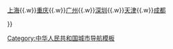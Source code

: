 {{Navbox
|name  = 中华人民共和国超大城市
|title = {{PRC}}[[中华人民共和国超大城市列表|超大城市]]
|below = 超大城市为城区常住人口超过1000万的[[城市]]
|group1 =
|list1 = [[北京市|北京]]{{.w}}[[上海市|上海]]{{.w}}[[重庆市|重庆]]{{.w}}[[广州市|广州]]{{.w}}[[深圳市|深圳]]{{.w}}[[天津市|天津]]{{.w}}[[成都市|成都]]

}}<noinclude>
[[Category:中华人民共和国城市导航模板]]
</noinclude>